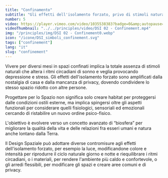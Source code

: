 ```yaml
---
title: "Confinamento"
subtitle: "Gli effetti dell'isolamento forzato, privo di stimoli naturali, influiscono sullo stato psico-fisico e richiedono un Design Spaziale capace di progettare “contromisure” sensoriali efficaci."
number: 5
video: https://player.vimeo.com/video/1035538383?badge=0&amp;autopause=0&amp;player_id=0&amp;app_id=58479
videoThumbnail: "../../principles/video/DSI 02 - Confinement.mp4"
img: "/principles/img/DSI 02 - Confinement0.webp"
icon: "/icone/DSI_simboli_confinement.svg"
tags: ["confinement"]
lang: "it"
slug: "confinement"
---
```



Vivere per diversi mesi in spazi confinati implica la totale assenza di stimoli naturali che altera i ritmi circadiani di sonno e veglia provocando depressione e stress. Gli effetti dell'isolamento forzato sono amplificati dalla nostalgia di casa e dalla mancanza di privacy, dovendo condividere lo stesso spazio ridotto con altre persone.

Progettare per lo Spazio non significa solo creare habitat per proteggersi dalle condizioni ostili esterne, ma implica spingersi oltre gli aspetti funzionali per considerare quelli fisiologici, sensoriali ed emozionali cercando di ristabilire un nuovo ordine psico-fisico.

L'obiettivo è evolvere verso un concetto avanzato di “biosfera” per migliorare la qualità della vita e delle relazioni fra esseri umani e natura anche lontano dalla Terra.

Il Design Spaziale può adottare diverse contromisure agli effetti dell'isolamento forzato, per esempio la luce, modificandone colore e intensità per riprodurre il ciclo naturale giorno e notte e riequilibrare i ritmi circadiani, o i materiali, per rendere l'ambiente più caldo e confortevole, o gli arredi flessibili, per modificare gli spazi e creare aree comuni e di privacy.
